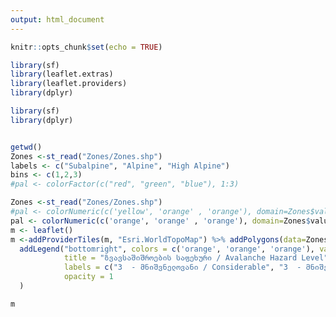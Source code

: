```yaml
--- 
output: html_document
---
```


```r
knitr::opts_chunk$set(echo = TRUE)
```


 
 
```r

library(sf)
library(leaflet.extras)
library(leaflet.providers)
library(dplyr)

library(sf) 
library(dplyr)


getwd()
Zones <-st_read("Zones/Zones.shp")
labels <- c("Subalpine", "Alpine", "High Alpine")
bins <- c(1,2,3)
#pal <- colorFactor(c("red", "green", "blue"), 1:3)

Zones <-st_read("Zones/Zones.shp")
#pal <- colorNumeric(c('yellow', 'orange' , 'orange'), domain=Zones$value)
pal <- colorNumeric(c('orange', 'orange' , 'orange'), domain=Zones$value)
m <- leaflet()
m <-addProviderTiles(m, "Esri.WorldTopoMap") %>% addPolygons(data=Zones, fillColor = ~pal(Zones$value), smoothFactor = 0, weight = 1, opacity = 1, color = "NA", fillOpacity = 0.5) %>%
  addLegend("bottomright", colors = c('orange', 'orange', 'orange'), values= ~values,
            title = "ზვავსაშიშროების საფეხური / Avalanche Hazard Level",
            labels = c("3  - მნიშვნელოვანი / Considerable", "3  - მნიშვნელოვანი / Considerable", "3  - მნიშვნელოვანი / Considerable"),
            opacity = 1
  ) 
```
```r
m
```


